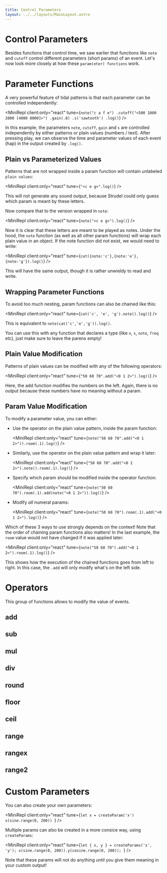 ```yaml
---
title: Control Parameters
layout: ../../layouts/MainLayout.astro
---
```



# Control Parameters

Besides functions that control time, we saw earlier that functions like `note` and `cutoff` control different parameters (short params) of an event.
Let's now look more closely at how these `param(eter) functions` work.

# Parameter Functions

A very powerful feature of tidal patterns is that each parameter can be controlled independently:

<MiniRepl
  client:only="react"
  tune={`note("c a f e")
.cutoff("<500 1000 2000 [4000 8000]>")
.gain(.8)
.s('sawtooth')
.log()`}
/>

In this example, the parameters `note`, `cutoff`, `gain` and `s` are controlled independently by either patterns or plain values (numbers / text).
After pressing play, we can observe the time and parameter values of each event (hap) in the output created by `.log()`.

## Plain vs Parameterized Values

Patterns that are not wrapped inside a param function will contain unlabeled `plain values`:

<MiniRepl client:only="react" tune={`"<c e g>".log()`} />

This will not generate any sound output, because Strudel could only guess which param is meant by these letters.

Now compare that to the version wrapped in `note`:

<MiniRepl client:only="react" tune={`note("<c e g>").log()`} />

Now it is clear that these letters are meant to be played as notes.
Under the hood, the `note` function (as well as all other param functions)
will wrap each plain value in an object. If the note function did not exist, we would need to write:

<MiniRepl client:only="react" tune={`cat({note:'c'},{note:'e'},{note:'g'}).log()`} />

This will have the same output, though it is rather unwieldy to read and write.

## Wrapping Parameter Functions

To avoid too much nesting, param functions can also be chained like this:

<MiniRepl client:only="react" tune={`cat('c', 'e', 'g').note().log()`} />

This is equivalent to `note(cat('c','e','g')).log()`.

You can use this with any function that declares a type (like `n`, `s`, `note`, `freq` etc), just make sure to leave the parens empty!

## Plain Value Modification

Patterns of plain values can be modified with any of the following operators:

<MiniRepl client:only="react" tune={`"50 60 70".add("<0 1 2>").log()`} />

Here, the add function modifies the numbers on the left.
Again, there is no output because these numbers have no meaning without a param.

## Param Value Modification

To modify a parameter value, you can either:

- Use the operator on the plain value pattern, inside the param function:

  <MiniRepl client:only="react" tune={`note("50 60 70".add("<0 1 2>")).room(.1).log()`} />

- Similarly, use the operator on the plain value pattern and wrap it later:

  <MiniRepl client:only="react" tune={`"50 60 70".add("<0 1 2>").note().room(.1).log()`} />

- Specify which param should be modified inside the operator function:

  <MiniRepl client:only="react" tune={`note("50 60 70").room(.1).add(note("<0 1 2>")).log()`} />

- Modify _all_ numeral params:

  <MiniRepl client:only="react" tune={`note("50 60 70").room(.1).add("<0 1 2>").log()`} />

Which of these 3 ways to use strongly depends on the context!
Note that the order of chaining param functions also matters!
In the last example, the `room` value would not have changed if it was applied later:

<MiniRepl client:only="react" tune={`note("50 60 70").add("<0 1 2>").room(.1).log()`} />

This shows how the execution of the chained functions goes from left to right.
In this case, the `.add` will only modify what's on the left side.

# Operators

This group of functions allows to modify the value of events.

## add

<JsDoc client:idle name="Pattern.add" h={0} />

## sub

<JsDoc client:idle name="Pattern.sub" h={0} />

## mul

<JsDoc client:idle name="Pattern.mul" h={0} />

## div

<JsDoc client:idle name="Pattern.div" h={0} />

## round

<JsDoc client:idle name="Pattern.round" h={0} />

## floor

<JsDoc client:idle name="Pattern.floor" h={0} />

## ceil

<JsDoc client:idle name="Pattern.ceil" h={0} />

## range

<JsDoc client:idle name="Pattern.range" h={0} />

## rangex

<JsDoc client:idle name="Pattern.rangex" h={0} />

## range2

<JsDoc client:idle name="Pattern.range2" h={0} />

# Custom Parameters

You can also create your own parameters:

<MiniRepl
  client:only="react"
  tune={`let x = createParam('x')
x(sine.range(0, 200))
`}
/>

Multiple params can also be created in a more consice way, using `createParams`:

<MiniRepl
  client:only="react"
  tune={`let { x, y } = createParams('x', 'y');
x(sine.range(0, 200)).y(cosine.range(0, 200));
`}
/>

Note that these params will not do anything until you give them meaning in your custom output!
